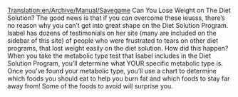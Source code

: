 [[Translation:en/Archive/Manual/Savegame]]
Can You Lose Weight on The Diet Solution? The good news is that if you can overcome these ieusss, there’s no reason why you can’t get into great shape on the Diet Solution Program. Isabel has dozens of testimonials on her site (many are included on the sidebar of this site) of people who were frustrated to tears on other diet programs, that lost weight easily on the diet solution. How did this happen? When you take the metabolic type test that Isabel includes in the Diet Solution Program, you’ll determine what YOUR specific metabolic type is. Once you’ve found your metabolic type, you’ll use a chart to determine which foods you should eat to help you burn fat   and which foods to stay far away from! Some of the foods to avoid will surprise you.